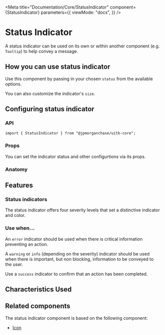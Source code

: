 
<Meta
  title="Documentation/Core/StatusIndicator"
  component={StatusIndicator}
  parameters={{
    viewMode: "docs",
  }}
/>

# Status Indicator

A status indicator can be used on its own or within another component (e.g. `Tooltip`) to help convey a message.

<Canvas>
  <Story id="core-statusindicator--default-status-indicator" />
</Canvas>

## How you can use status indicator

Use this component by passing in your chosen `status` from the available options.

You can also customize the indicator's `size`.

## Configuring status indicator

### API

```
import { StatusIndicator } from "@jpmorganchase/uitk-core";
```

### Props

You can set the indicator status and other configurtions via its props.

<ArgsTable of={StatusIndicator} />

### Anatomy

<Canvas>
  <ComponentAnatomy>
    <StatusIndicator status="info" />
  </ComponentAnatomy>
</Canvas>

## Features

### Status indicators

The status indicator offers four severity levels that set a distinctive indicator and color.

<Canvas>
  <Story id="core-statusindicator--all-status-indicators" />
</Canvas>

### Use when...

An `error` indicator should be used when there is critical information preventing an action.

A `warning` or `info` (depending on the severity) indicator should be used when there is important, but non blocking, information to be conveyed to the user.

Use a `success` indicator to confirm that an action has been completed.

## Characteristics Used

<CharacteristicUsage of={StatusIndicator} />

## Related components

The status indicator component is based on the following component:

- [Icon](?path=/story/documentation-styles-and-theming-foundations-iconography--page)

<HelpAndSupport />
